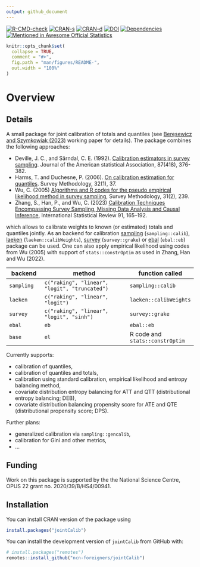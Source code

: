 ```yaml
---
output: github_document
---
```


<!-- README.md is generated from README.Rmd. Please edit that file -->

<!-- badges: start -->

[![R-CMD-check](https://github.com/ncn-foreigners/jointCalib/actions/workflows/R-CMD-check.yaml/badge.svg)](https://github.com/ncn-foreigners/jointCalib/actions/workflows/R-CMD-check.yaml)
[![CRAN-s](https://www.r-pkg.org/badges/version/jointCalib)](https://CRAN.R-project.org/package=jointCalib)
[![CRAN-d](http://cranlogs.r-pkg.org/badges/grand-total/jointCalib?color=blue)](https://cran.r-project.org/package=jointCalib )
[![DOI](https://zenodo.org/badge/DOI/10.5281/zenodo.8355993.svg)](https://doi.org/10.5281/zenodo.8355993)
[![Dependencies](https://tinyverse.netlify.com/badge/jointCalib)](https://cran.r-project.org/package=jointCalib)
[![Mentioned in Awesome Official Statistics ](https://awesome.re/mentioned-badge.svg)](http://www.awesomeofficialstatistics.org)

<!-- badges: end -->

```r
knitr::opts_chunk$set(
  collapse = TRUE,
  comment = "#>",
  fig.path = "man/figures/README-",
  out.width = "100%"
)
```

# Overview

## Details

A small package for joint calibration of totals and quantiles (see [Beręsewicz and Szymkowiak (2023)](https://arxiv.org/abs/2308.13281) working paper for details). The
package combines the following approaches:

-   Deville, J. C., and Särndal, C. E. (1992). [Calibration estimators
    in survey
    sampling](https://www.tandfonline.com/doi/abs/10.1080/01621459.1992.10475217).
    Journal of the American statistical Association, 87(418), 376-382.
-   Harms, T. and Duchesne, P. (2006). [On calibration estimation for
    quantiles](https://www150.statcan.gc.ca/n1/pub/12-001-x/2006001/article/9255-eng.pdf).
    Survey Methodology, 32(1), 37.
-   Wu, C. (2005) [Algorithms and R codes for the pseudo empirical
    likelihood method in survey
    sampling](https://www150.statcan.gc.ca/n1/pub/12-001-x/2005002/article/9051-eng.pdf),
    Survey Methodology, 31(2), 239.
-   Zhang, S., Han, P., and Wu, C. (2023) [Calibration Techniques
    Encompassing Survey Sampling, Missing Data Analysis and Causal
    Inference](https://onlinelibrary.wiley.com/doi/10.1111/insr.12518),
    International Statistical Review 91, 165--192.

which allows to calibrate weights to known (or estimated) totals and
quantiles jointly. As an backend for calibration
[sampling](https://CRAN.R-project.org/package=sampling)
(`sampling::calib`), [laeken](https://CRAN.R-project.org/package=laeken)
(`laeken::calibWeights`),
[survey](https://CRAN.R-project.org/package=survey) (`survey::grake`) or
[ebal](https://CRAN.R-project.org/package=ebal) (`ebal::eb`) package can
be used. One can also apply empirical likelihood using codes from Wu
(2005) with support of `stats::constrOptim` as used in Zhang, Han and Wu
(2022).

| backend    | method                                        | function called        |
|---------------|-------------------------------------------|---------------|
| `sampling` | `c("raking", "linear", "logit", "truncated")` | `sampling::calib`      |
| `laeken`   | `c("raking", "linear", "logit")`              | `laeken::calibWeights` |
| `survey`   | `c("raking", "linear", "logit", "sinh")`      | `survey::grake` |
| `ebal`     | `eb`                                          | `ebal::eb`             |
| `base`     | `el`                                         | R code and `stats::constrOptim` |

Currently supports:

-   calibration of quantiles,
-   calibration of quantiles and totals,
-   calibration using standard calibration, empirical likelihood and
    entropy balancing method,
-   covariate distribution entropy balancing for ATT and QTT (distributional entropy balancing; DEB),
-   covariate distribution balancing propensity score for ATE and QTE (distributional propensity score; DPS).

Further plans:

-   generalized calibration via `sampling::gencalib`,
-   calibration for Gini and other metrics,
-   ...

## Funding

Work on this package is supported by the the National Science Centre,
OPUS 22 grant no. 2020/39/B/HS4/00941.

## Installation

You can install CRAN version of the package using

```r
install.packages("jointCalib")
```

You can install the development version of `jointCalib` from GitHub
with:

```r
# install.packages("remotes")
remotes::install_github("ncn-foreigners/jointCalib")
```
